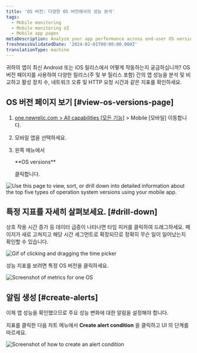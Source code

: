 ```yaml
---
title: 'OS 버전: 다양한 OS 버전에서의 성능 분석'
tags:
  - Mobile monitoring
  - Mobile monitoring UI
  - Mobile app pages
metaDescription: Analyze your app performance across end-user OS versions
freshnessValidatedDate: '2024-02-01T00:00:00.000Z'
translationType: machine
---
```


귀하의 앱이 최신 Android 또는 iOS 릴리스에서 어떻게 작동하는지 궁금하십니까? OS 버전 페이지를 사용하여 다양한 릴리스(주 및 부 릴리스 포함) 간의 앱 성능을 분석 및 비교하고 활성 장치 수, 네트워크 오류 및 HTTP 요청 시간과 같은 지표를 확인하세요.

## OS 버전 페이지 보기 [#view-os-versions-page]

1. [one.newrelic.com > All capabilities \[모든 기능\]](https://one.newrelic.com/all-capabilities) > Mobile \[모바일] 이동합니다.

2. 모바일 앱을 선택하세요.

3. 왼쪽 메뉴에서

   <DNT>
     **OS versions**
   </DNT>

   클릭합니다.

<img
  title="OS versions page"
  alt="Use this page to view, sort, or drill down into detailed information about the top five types of operation system versions using your mobile app."
  src="/images/mobile_screenshot-full_os-versions-summary.webp"
/>

## 특정 지표를 자세히 살펴보세요. [#drill-down]

상호 작용 시간 증가 등 데이터 급증이 나타나면 타임 피커를 클릭하여 드래그하세요. 페이지가 새로 고쳐지고 해당 시간 세그먼트로 확장되므로 정확히 무슨 일이 일어났는지 확인할 수 있습니다.

<img
  title="Expand metric details"
  alt="Gif of clicking and dragging the time picker"
  src="/images/mobile_screenshot-full_Expand-metrics.gif"
/>

성능 지표를 보려면 특정 OS 버전을 클릭하세요.

<img
  title="Expand metric details for one OS"
  alt="Screenshot of metrics for one OS"
  src="/images/mobile_screenshot-full_Expand-metrics.webp"
/>

## 알림 생성 [#create-alerts]

이제 앱 성능을 확인했으므로 주요 성능 변화에 대한 알림을 설정해야 합니다.

지표를 클릭한 다음 차트 메뉴에서 <DNT>**Create alert condition**</DNT> 을 클릭하고 UI 의 단계를 따르세요.

<img
  title="Create an alert condition"
  alt="Screenshot of how to create an alert condition"
  src="/images/mobile_screenshot-full_create-os-alert-condition.webp"
/>
